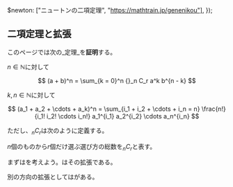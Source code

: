 

  $newton: ["ニュートンの二項定理", "https://mathtrain.jp/genenikou"],
});



## 二項定理と拡張

このページでは次の_定理_を**証明**する。

<Theorem name="二項定理" register={ThmRef.$binomial}>

  $n \in \mathbb{N}$に対して

  $$
    (a + b)^n = \sum_{k = 0}^n {}_n C_r a^k b^{n - k}
  $$
</Theorem>

<Theorem name="多項定理" register={ThmRef.$multinomial}>

  $k, n \in \mathbb{N}$に対して

  $$
    (a_1 + a_2 + \cdots + a_k)^n = \sum_{i_1 + i_2 + \cdots + i_n = n} \frac{n!}{i_1! i_2! \cdots i_n!} a_1^{i_1} a_2^{i_2} \cdots a_n^{i_n}
  $$
</Theorem>

ただし、${}_n C_r$は次のように定義する。

<Definition name="二項係数">

  $n$個のものから$r$個だけ選ぶ選び方の総数を${}_n C_r$と表す。
</Definition>

まずは<ThmRef id="$binomial" name />を考えよう。<ThmRef id="$multinomial" />はその拡張である。

別の方向の拡張としては<ThmRef id="$newton" name />がある。